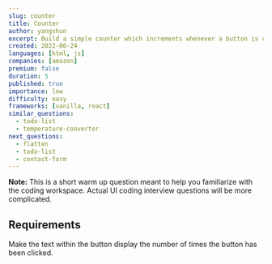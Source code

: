 ```yaml
---
slug: counter
title: Counter
author: yangshun
excerpt: Build a simple counter which increments whenever a button is clicked
created: 2022-06-24
languages: [html, js]
companies: [amazon]
premium: false
duration: 5
published: true
importance: low
difficulty: easy
frameworks: [vanilla, react]
similar_questions:
  - todo-list
  - temperature-converter
next_questions:
  - flatten
  - todo-list
  - contact-form
---
```


**Note:** This is a short warm up question meant to help you familiarize with the coding workspace. Actual UI coding interview questions will be more complicated.

## Requirements

Make the text within the button display the number of times the button has been clicked.
